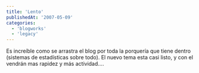 ```yaml
---
title: 'Lento'
publishedAt: '2007-05-09'
categories:
  - 'blogworks'
  - 'legacy'
---
```


Es increíble como se arrastra el blog por toda la porquería que tiene dentro (sistemas de estadísticas sobre todo). El nuevo tema esta casi listo, y con el vendrán mas rapidez y más actividad....
